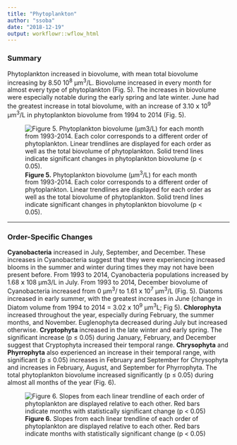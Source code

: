 ```yaml
---
title: "Phytoplankton"
author: "ssoba"
date: "2018-12-19"
output: workflowr::wflow_html
---
```


### Summary 
Phytoplankton increased in biovolume, with mean total biovolume increasing by 8.50 10<sup>8</sup> μm<sup>3</sup>/L.  Biovolume increased in every month for almost every type of phytoplankton (Fig. 5). The increases in biovolume were especially notable during the early spring and late winter. June had the greatest increase in total biovolume, with an increase of 3.10 𝗑 10<sup>9</sup> μm<sup>3</sup>/L in phytoplankton biovolume from 1994 to 2014 (Fig. 5). 

![**Figure 5.** Phytoplankton biovolume (μm<sup>3</sup>/L)  for each month from 1993-2014. Each color corresponds to a different order of phytoplankton. Linear trendlines are displayed for each order as well as the total biovolume of phytoplankton. Solid trend lines indicate significant changes in phytoplankton biovolume (p < 0.05).](Algae_lin_reg.png)

***
### Order-Specific Changes 
**Cyanobacteria** increased in July, September, and December. These increases in Cyanobacteria suggest that they were experiencing increased blooms in the summer and winter during times they may not have been present before. From 1993 to 2014, Cyanobacteria populations increased by 1.68 𝗑 108 μm3/L in July. From 1993 to 2014, December biovolume of Cyanobacteria increased from 0  μm<sup>3</sup>/ to 1.61 𝗑 10<sup>7</sup> μm<sup>3</sup>/L (Fig. 5). Diatoms increased in early summer, with the greatest increases in June (change in Diatom volume from 1994 to 2014 = 3.02 𝗑 10<sup>9</sup> μm<sup>3</sup>L; Fig 5). **Chlorophyta** increased throughout the year, especially during February, the summer months, and November. Euglenophyta decreased during July but increased otherwise. **Cryptophyta** increased in the late winter and early spring. The significant increase (p ≤ 0.05) during January, February, and December suggest that Cryptophyta increased their temporal range. **Chrysophyta** and **Phyrrophyta** also experienced an increase in their temporal range, with significant (p ≤ 0.05) increases in February and September for Chrysophyta and increases in February, August, and September for Phyrrophyta. The total phytoplankton biovolume increased significantly (p ≤ 0.05) during almost all months of the year (Fig. 6). 

![**Figure 6.** Slopes from each linear trendline of each order of phytoplankton are displayed relative to each other. Red bars indicate months with statistically significant change (p < 0.05)](Algae_slope.png)


